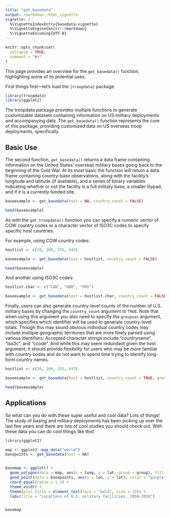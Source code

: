 ```yaml
---
title: "get_basedata"
output: rmarkdown::html_vignette
vignette: >
  %\VignetteIndexEntry{basedata-vignette}
  %\VignetteEngine{knitr::rmarkdown}
  %\VignetteEncoding{UTF-8}
---
```


```r
knitr::opts_chunk$set(
  collapse = TRUE,
  comment = "#>"
)

```

This page provides an overview for the `get_basedata()` function, highlighting some of its potential uses.

First things first—let's load the `{troopdata}` package


```r
library(troopdata)
library(ggplot2)

```

The troopdata package provides multiple functions to generate customizable datasets containing information on US military deployments and accompanying data. The `get_basedata()` function represents the core of this package, providing customized data on US overseas troop deployments, specifically.

## Basic Use

The second function, `get_basedata()` returns a data frame containing information on the United States' overseas military bases going back to the beginning of the Cold War. At its most basic the function will return a data frame containing country-base observations, along with the facility's longitude and latitude (if available), and a series of binary variables indicating whether or not the facility is a full military base, a smaller lilypad, and if it is a currently funded site.

```r

baseexample <- get_basedata(host = NA, country_count = FALSE)

head(baseexample)

```

As with the `get_troopdata()` function you can specify a numeric vector of COW country codes or a character vector of ISO3C codes to specify specific host countries. 

For example, using COW country codes:
 
```r

hostlist <- c(20, 200, 255, 645)

baseexample <- get_basedata(host = hostlist, country_count = FALSE)

head(baseexample)

```

And another using ISO3C codes:

```r

hostlist.char <- c("CAN", "GBR", "PRI")

baseexample <- get_basedata(host = hostlist.char, country_count = FALSE)

```


Finally, users can also generate country-level counts of the number of U.S. military bases by changing the `country_count` argument to `TRUE`. Note that when using this argument you also need to specify the `groupvar` argument, which specifies which identifier will be used to generate country-level totals. Though this may sound obvious individual country codes may include multiple geographic territories that are more finely parsed using various identifiers. Accepted character strings include "countryname", "iso3c", and "ccode". And while this may seem redundant given the host argument, it should provide flexibility for users who may be more familiar with country codes and do not want to spend time trying to identify long-form country names.

```r

hostlist <- c(20, 200, 255, 645)

baseexample <- get_basedata(host = hostlist, country_count = TRUE, groupvar = "ccode")

head(baseexample)

```

## Applications

So what can you do with these super useful and cool data? Lots of things! The study of basing and military deployments has been picking up over the last few years and there are lots of cool studies you should check out. With these data you can do cool things like this!

```r

library(ggplot2)

map <- ggplot2::map_data("world")
basepoints <- get_basedata(host = NA)


basemap <- ggplot() +
  geom_polygon(data = map, aes(x = long, y = lat, group = group), fill = "gray80", color = "white", size = 0.1) +
  geom_point(data = basepoints, aes(x = lon, y = lat), color = "purple", alpha = 0.6) +
  coord_equal(ratio = 1.3) +
  theme_void() +
  theme(plot.title = element_text(face = "bold", size = 15)) +
  labs(title = "Locations of U.S. military facilities, 1950-2018")


basemap

```
